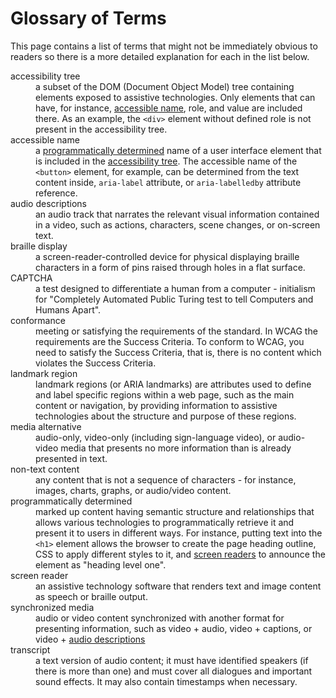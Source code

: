 # Glossary of Terms

This page contains a list of terms that might not be immediately obvious to readers so there is a more detailed explanation for each in the list below.

<dl>
  <dt id="accessibility-tree">accessibility tree</dt>
  <dd>a subset of the DOM (Document Object Model) tree containing elements exposed to assistive technologies. Only elements that can have, for instance, <a href="#accessible-name">accessible name</a>, role, and value are included there. As an example, the <code>&lt;div&gt;</code> element without defined role is not present in the accessibility tree.</dd>

  <dt id="accessible-name">accessible name</dt>
  <dd>a <a href="#programmatically-determined">programmatically determined</a> name of a user interface element that is included in the <a href="#accessibility-tree">accessibility tree</a>. The accessible name of the <code>&lt;button&gt;</code> element, for example, can be determined from the text content inside, <code>aria-label</code> attribute, or <code>aria-labelledby</code> attribute reference.</dd>

  <dt id="audio-descriptions">audio descriptions</dt>
  <dd>an audio track that narrates the relevant visual information contained in a video, such as actions, characters, scene changes, or on-screen text.</dd>

  <dt id="braille-display">braille display</dt>
  <dd>a screen-reader-controlled device for physical displaying braille characters in a form of pins raised through holes in a flat surface.</dd>

  <dt id="captcha">CAPTCHA</dt>
  <dd>a test designed to differentiate a human from a computer - initialism for "Completely Automated Public Turing test to tell Computers and Humans Apart".</dd>

  <dt id="conformance">conformance</dt>
  <dd>meeting or satisfying the requirements of the standard. In WCAG the requirements are the Success Criteria. To conform to WCAG, you need to satisfy the Success Criteria, that is, there is no content which violates the Success Criteria.</dd>

  <dt id="landmark-region">landmark region</dt>
  <dd>landmark regions (or ARIA landmarks) are attributes used to define and label specific regions within a web page, such as the main content or navigation, by providing information to assistive technologies about the structure and purpose of these regions.</dd>

  <dt id="media-alternative">media alternative</dt>
  <dd>audio-only, video-only (including sign-language video), or audio-video media that presents no more information than is already presented in text.</dd>

  <dt id="non-text-content">non-text content</dt>
  <dd>any content that is not a sequence of characters - for instance, images, charts, graphs, or audio/video content.</dd>

  <dt id="programmatically-determined">programmatically determined</dt>
  <dd>marked up content having semantic structure and relationships that allows various technologies to programmatically retrieve it and present it to users in different ways. For instance, putting text into the <code>&lt;h1&gt;</code> element allows the browser to create the page heading outline, CSS to apply different styles to it, and <a href="#screen-reader">screen readers</a> to announce the element as "heading level one".</dd>

  <dt id="screen-reader">screen reader</dt>
  <dd>an assistive technology software that renders text and image content as speech or braille output.</dd>

  <dt id="synchronized-media">synchronized media</dt>
  <dd>audio or video content synchronized with another format for presenting information, such as video + audio, video + captions, or video + <a href="#audio-descriptions">audio descriptions</a></dd>

  <dt id="transcript">transcript</dt>
  <dd>a text version of audio content; it must have identified speakers (if there is more than one) and must cover all dialogues and important sound effects. It may also contain timestamps when necessary.</dd>
</dl>